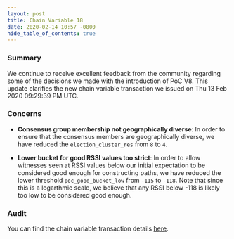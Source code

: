 ```yaml
---
layout: post
title: Chain Variable 18
date: 2020-02-14 10:57 -0800
hide_table_of_contents: true
---
```


### Summary

We continue to receive excellent feedback from the community regarding some of the decisions we made
with the introduction of PoC V8. This update clarifies the new chain variable transaction we issued
on Thu 13 Feb 2020 09:29:39 PM UTC.

<!--truncate-->

### Concerns

- **Consensus group membership not geographically diverse**: In order to ensure that the consensus
  members are geographically diverse, we have reduced the `election_cluster_res` from `8` to `4`.

- **Lower bucket for good RSSI values too strict**: In order to allow witnesses seen at RSSI values
  below our initial expectation to be considered good enough for constructing paths, we have reduced
  the lower threshold `poc_good_bucket_low` from `-115` to `-118`. Note that since this is a
  logarthmic scale, we believe that any RSSI below -118 is likely too low to be considered good
  enough.

### Audit

You can find the chain variable transaction details
[here](https://github.com/helium/miner/blob/master/audit/var-18.md).
